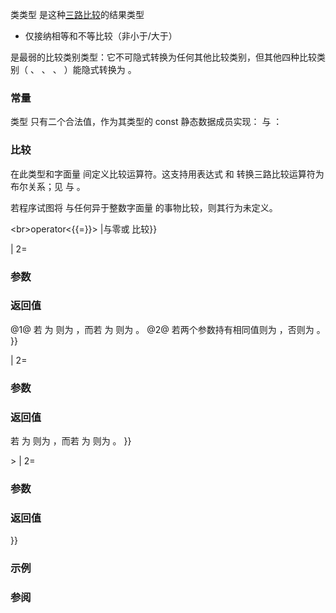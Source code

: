 {{cpp/title|weak_equality}}
{{cpp/utility/navbar}}
{{ddcl | since=c++20 | header=compare|
class weak_equality;
}}

类类型 {{tt|std::weak_equality}} 是这种[[cpp/language/operator_comparison#三路比较|三路比较]]的结果类型
* 仅接纳相等和不等比较（非小于/大于）
{{cpp/utility/compare/substitutable|no}}

{{tt|std::weak_equality}} 是最弱的比较类别类型：它不可隐式转换为任何其他比较类别，但其他四种比较类别（ {{lc|std::strong_equality}} 、 {{lc|std::partial_ordering}} 、 {{lc|std::weak_ordering}} 、 {{lc|std::strong_ordering}} ）能隐式转换为 {{tt|std::weak_equality}} 。

===常量===
类型 {{tt|std::weak_equality}} 只有二个合法值，作为其类型的 const 静态数据成员实现： {{c|std::weak_equality::equivalent}} 与 {{c|std::weak_equality::nonequivalent}} ：
{{dsc begin}}
{{dsc hitem |成员常量|定义}}
{{dsc mem sconst | equivalent | nolink=true| title=equivalent{{mark|inline constexpr}} |{{tt|std::weak_equality}} 类型的合法值，指示等价}}
{{dsc mem sconst | nonequivalent | nolink=true| title=nonequivalent{{mark|inline constexpr}} |{{tt|std::weak_equality}} 类型的合法值，指示不等价}}
{{dsc end}}

===比较===
在此类型和字面量 {{c|0}} 间定义比较运算符。这支持用表达式 {{c|1=a &lt;=&gt; b == 0}} 和 {{c|1=a &lt;=&gt; b != 0}} 转换三路比较运算符为布尔关系；见 {{ltt|cpp/utility/compare/named_comparison_functions|std::is_eq}} 与 {{ltt|cpp/utility/compare/named_comparison_functions|std::is_neq}} 。

若程序试图将 {{tt|weak_equality}} 与任何异于整数字面量 {{c|0}} 的事物比较，则其行为未定义。

{{dsc begin}}
{{dsc fun | cpp/utility/compare/weak_equality | inlinemem=true | title=operator{{==}}&lt;br&gt;operator&lt;{{=}}&gt; |与零或 {{tt|weak_equality}} 比较}}
{{dsc end}}

{{member | operator{{==}} | 2=
{{dcl begin}}
{{dcl | num=1 | 1=
friend constexpr bool operator==(weak_equality v, /*unspecified*/ u) noexcept;
}}
{{dcl | num=2 | 1=
friend constexpr bool operator==(weak_equality v, weak_equality u) noexcept = default;
}}
{{dcl end}}

===参数===
{{par begin}}
{{par | v, w |要检查的 {{tt|std::weak_equality}} 值}}
{{par | u |任何接受字面零实参的类型的不使用形参}}
{{par end}}

===返回值===
@1@ 若 {{tt|v}} 为 {{tt|equivalent}} 则为 {{c|true}} ，而若 {{tt|v}} 为 {{tt|nonequivalent}} 则为 {{c|false}} 。
@2@ 若两个参数持有相同值则为 {{c|true}} ，否则为 {{c|false}} 。
}}

{{member | operator!{{=}} | 2=
{{ddcl | 1=
friend constexpr bool operator!=(weak_equality v, /*unspecified*/ u) noexcept;
friend constexpr bool operator!=(/*unspecified*/ u, weak_equality v) noexcept;
}}

===参数===
{{par begin}}
{{par | v |要检查的 {{tt|std::weak_equality}} 值}}
{{par | u |任何接受字面零实参的类型的不使用形参}}
{{par end}}

===返回值===
若 {{tt|v}} 为 {{tt|equivalent}} 则为 {{c|false}} ，而若 {{tt|v}} 为 {{tt|nonequivalent}} 则为 {{c|true}} 。
}}

{{member | operator&lt;{{=}}&gt; | 2=
{{ddcl | 1=
friend constexpr weak_equality operator&lt;=&gt;(weak_equality v, /*unspecified*/ u) noexcept;
friend constexpr weak_equality operator&lt;=&gt;(/*unspecified*/ u, weak_equality v) noexcept;
}}

===参数===
{{par begin}}
{{par | v |要检查的 {{tt|std::weak_equality}} 值}}
{{par | u |任何接受字面零实参类型的不使用形参}}
{{par end}}

===返回值===
{{c|v}}
}}

===示例===
{{example}}

===参阅===
{{dsc begin}}
{{dsc inc | cpp/utility/compare/dsc strong_ordering}}
{{dsc inc | cpp/utility/compare/dsc weak_ordering}}
{{dsc inc | cpp/utility/compare/dsc partial_ordering}}
{{dsc inc | cpp/utility/compare/dsc strong_equality}}
{{dsc end}}

{{langlinks|en|ja}}